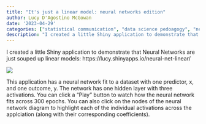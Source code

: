 ```yaml
---
title: "It's just a linear model: neural networks edition"
author: Lucy D'Agostino McGowan
date: '2023-04-29'
categories: ["statistical communication", "data science pedoagogy", "neural-networks"]
description: "I created a little Shiny application to demonstrate that Neural Networks are just souped up linear models: https://lucy.shinyapps.io/neural-net-linear/"
---
```


I created a little Shiny application to demonstrate that Neural Networks are just souped up linear models: https://lucy.shinyapps.io/neural-net-linear/

![](../../media/images/2023-04-27/app.gif)

This application has a neural network fit to a dataset with one predictor, x, and one outcome, y. The network has one hidden layer with three activations. You can click a "Play" button to watch how the neural network fits across 300 epochs. You can also click on the nodes of the neural network diagram to highlight each of the individual activations across the applciation (along with their corresponding coefficients). 